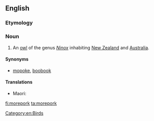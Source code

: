 ==English==
{{rfi}}
{{wikipedia}}
{{wikispecies|Ninox}}
===Etymology===
{{rfe}}

===Noun===
{{en-noun}}

# An [[owl]] of the genus ''[[Ninox]]'' inhabiting [[New Zealand]] and [[Australia]].

====Synonyms====
* [[mopoke]], [[boobook]]

====Translations====
{{trans-top|owl}}
* Maori: {{t|mi|ruru}}
{{trans-mid}}
{{trans-bottom}}

[[Category:en:Birds]]

[[fi:morepork]]
[[ta:morepork]]